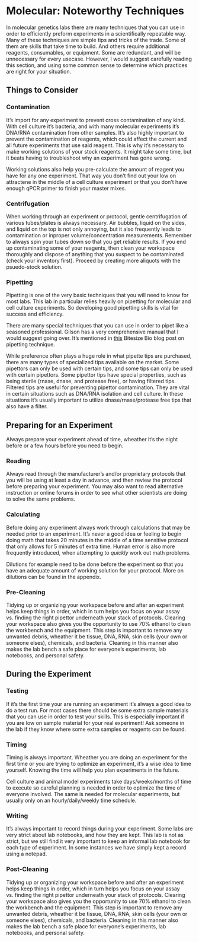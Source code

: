 # Molecular: Noteworthy Techniques {#noteworthy_techniques} 

In molecular genetics labs there are many techniques that you can use in order to efficiently preform experiments in a scientifically repeatable way.  Many of these techniques are simple tips and tricks of the trade.  Some of them are skills that take time to build.  And others require additional reagents, consumables, or equipment.  Some are redundant, and will be unnecessary for every usecase.  However, I would suggest carefully reading this section, and using some common sense to determine which practices are right for your situation.

## Things to Consider

### Contamination {#contamination}

It's import for any experiment to prevent cross contamination of any kind.  With cell culture it's bacteria, and with many molecular experiments it's DNA/RNA contamination from other samples.  It's also highly important to prevent the contamination of reagents, which could affect the current and all future experiments that use said reagent.  This is why it's necessary to make working solutions of your stock reagents.  It might take some time, but it beats having to troubleshoot why an experiment has gone wrong.  

Working solutions also help you pre-calculate the amount of reagent you have for any one experiment.  That way you don't find out your low on attractene in the middle of a cell culture experiment or that you don't have enough qPCR primer to finish your master mixes.

### Centrifugation {#spinning_down}

When working through an experiment or protocol, gentle centrifugation of various tubes/plates is always necessary.  Air bubbles, liquid on the sides, and liquid on the top is not only annoying, but it also frequently leads to contamination or inproper volume/concentration measurements.  Remember to always spin your tubes down so that you get reliable results.  If you end up contaminating some of your reagents, then clean your workspace thoroughly and dispose of anything that you suspect to be contaminated (check your inventory first).  Proceed by creating more aliquots with the psuedo-stock solution.

### Pipetting

Pipetting is one of the very basic techniques that you will need to know for most labs.  This lab in particular relies heavily on pipetting for molecular and cell culture experiments.  So developing good pipetting skills is vital for success and efficiency.

There are many special techniques that you can use in order to pipet like a seasoned professional.  Gilson has a very comprehensive manual that I would suggest going over.  It's mentioned in [this](https://bitesizebio.com/344/17-ways-to-stop-pipetting-errors-ruining-your-experiments/) Bitesize Bio blog post on pipetting technique.

While preference often plays a huge role in what pipette tips are purchased, there are many types of specialized tips available on the market.  Some pipettors can only be used with certain tips, and some tips can only be used with certain pipettors.  Some pipettor tips have special properties, such as being sterile (rnase, dnase, and protease free), or having filtered tips.  Filtered tips are useful for preventing pipettor contamination.  They are vital in certain situations such as DNA/RNA isolation and cell culture.  In these situations it's usually important to utilize dnase/rnase/protease free tips that also have a filter.

## Preparing for an Experiment

Always prepare your experiment ahead of time, wheather it's the night before or a few hours before you need to begin.

### Reading

Always read through the manufacturer's and/or proprietary protocols that you will be using at least a day in advance, and then review the protocol before preparing your experiment.  You may also want to read alternative instruction or online forums in order to see what other scientists are doing to solve the same problems.

### Calculating

Before doing any experiment always work through calculations that may be needed prior to an experiment.  It's never a good idea or feeling to begin doing math that takes 20 minutes in the middle of a time sensitive protocol that only allows for 5 minutes of extra time.  Human error is also more frequently introduced, when attempting to *quickly* work out math problems.  

Dilutions for example need to be done before the experiment so that you have an adequate amount of working solution for your protocol.  More on dilutions can be found in the appendix.

### Pre-Cleaning

Tidying up or organizing your workspace before and after an experiment helps keep things in order, which in turn helps you focus on your assay vs. finding the right pipettor underneath your stack of protocols.  Clearing your workspace also gives you the opportunity to use 70% ethanol to clean the workbench and the equipment.  This step is important to remove any unwanted debris, wheather it be tissue, DNA, RNA, skin cells (your own or someone elses), chemicals, and bacteria.  Cleaning in this manner also makes the lab bench a safe place for everyone's experiments, lab notebooks, and personal safety.

## During the Experiment

### Testing

If it's the first time your are running an experiment it's always a good idea to do a test run.  For most cases there should be some extra sample materials that you can use in order to test your skills.  This is especially important if you are low on sample material for your real experiment!  Ask someone in the lab if they know where some extra samples or reagents can be found.

### Timing

Timing is always important.  Wheather you are doing an experiment for the first time or you are trying to optimize an experiment, it's a wise idea to time yourself.  Knowing the time will help you plan experiments in the future.

Cell culture and animal model experiments take days/weeks/months of time to execute so careful planning is needed in order to optimize the time of everyone involved.  The same is needed for molecular experiments, but usually only on an hourly/daily/weekly time schedule.

### Writing

It's always important to record things during your experiment.  Some labs are very strict about lab notebooks, and how they are kept.  This lab is not as strict, but we still find it very important to keep an informal lab notebook for each type of experiment.  In some instances we have simply kept a record using a notepad.

### Post-Cleaning

Tidying up or organizing your workspace before and after an experiment helps keep things in order, which in turn helps you focus on your assay vs. finding the right pipettor underneath your stack of protocols.  Clearing your workspace also gives you the opportunity to use 70% ethanol to clean the workbench and the equipment.  This step is important to remove any unwanted debris, wheather it be tissue, DNA, RNA, skin cells (your own or someone elses), chemicals, and bacteria.  Cleaning in this manner also makes the lab bench a safe place for everyone's experiments, lab notebooks, and personal safety.

